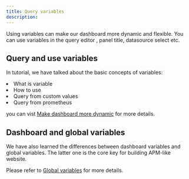 ```yaml
---
title: Query variables
description:
---
```



Using variables can make our dashboard  more dynamic and flexible. You can use variables in the query editor , panel title, datasource select etc.

## Query and use variables
In tutorial, we have talked about the basic concepts of variables: 

<TextList>
    <li>What is variable</li>
    <li>How to use</li>
    <li>Query from custom values</li>
    <li>Query from prometheus</li>
</TextList>

you can vist [Make dashboard more dynamic](/docs/tutorial-variables) for more details.

## Dashboard and global variables

We have also learned the differences between dashboard variables and global variables. The latter one is the core key for building APM-like website.

Please refer to [Global variables](/docs/tutorial-global-var) for more details.


